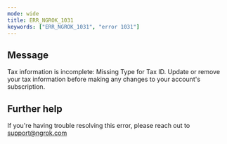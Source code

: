 ```yaml
---
mode: wide
title: ERR_NGROK_1031
keywords: ["ERR_NGROK_1031", "error 1031"]
---
```


## Message

Tax information is incomplete: Missing Type for Tax ID. Update or remove your tax information before making any changes to your account's subscription.

## Further help

If you're having trouble resolving this error, please reach out to [support@ngrok.com](mailto:support@ngrok.com?subject=Help%20with%20ERR_NGROK_1031)
